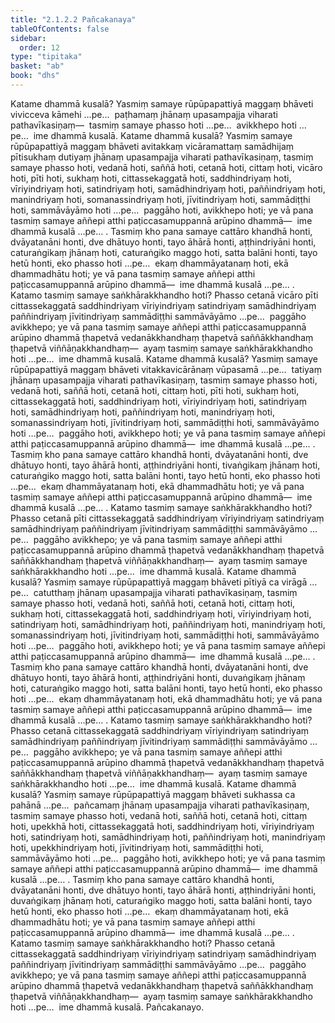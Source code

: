 ```yaml
---
title: "2.1.2.2 Pañcakanaya"
tableOfContents: false
sidebar:
  order: 12
type: "tipitaka"
basket: "ab"
book: "dhs"
---
```



<DynamicBreadcrumb />

<Division number="167" book="dhs" bookNo="29" page="46">

<Paragraph number="577" book="dhs">
Katame dhammā kusalā? Yasmiṃ samaye rūpūpapattiyā maggaṃ bhāveti vivicceva kāmehi …pe…  paṭhamaṃ jhānaṃ upasampajja viharati pathavīkasiṇaṃ—  tasmiṃ samaye phasso hoti …pe…  avikkhepo hoti …pe…  ime dhammā kusalā.
</Paragraph>

</Division>
<Division number="168" book="dhs" bookNo="29" page="47">

<Paragraph number="578" book="dhs">
Katame dhammā kusalā? Yasmiṃ samaye rūpūpapattiyā maggaṃ bhāveti avitakkaṃ vicāramattaṃ samādhijaṃ pītisukhaṃ dutiyaṃ jhānaṃ upasampajja viharati pathavīkasiṇaṃ, tasmiṃ samaye phasso hoti, vedanā hoti, saññā hoti, cetanā hoti, cittaṃ hoti, vicāro hoti, pīti hoti, sukhaṃ hoti, cittassekaggatā hoti, saddhindriyaṃ hoti, vīriyindriyaṃ hoti, satindriyaṃ hoti, samādhindriyaṃ hoti, paññindriyaṃ hoti, manindriyaṃ hoti, somanassindriyaṃ hoti, jīvitindriyaṃ hoti, sammādiṭṭhi hoti, sammāvāyāmo hoti …pe…  paggāho hoti, avikkhepo hoti; ye vā pana tasmiṃ samaye aññepi atthi paṭiccasamuppannā arūpino dhammā—  ime dhammā kusalā …pe… .
</Paragraph>

<Paragraph number="579" book="dhs">
Tasmiṃ kho pana samaye cattāro khandhā honti, dvāyatanāni honti, dve dhātuyo honti, tayo āhārā honti, aṭṭhindriyāni honti, caturaṅgikaṃ jhānaṃ hoti, caturaṅgiko maggo hoti, satta balāni honti, tayo hetū honti, eko phasso hoti …pe…  ekaṃ dhammāyatanaṃ hoti, ekā dhammadhātu hoti; ye vā pana tasmiṃ samaye aññepi atthi paṭiccasamuppannā arūpino dhammā—  ime dhammā kusalā …pe… .
</Paragraph>

</Division>
<Division number="169" book="dhs" bookNo="29" page="47">

<Paragraph number="580" book="dhs">
Katamo tasmiṃ samaye saṅkhārakkhandho hoti? Phasso cetanā vicāro pīti cittassekaggatā saddhindriyaṃ vīriyindriyaṃ satindriyaṃ samādhindriyaṃ paññindriyaṃ jīvitindriyaṃ sammādiṭṭhi sammāvāyāmo …pe…  paggāho avikkhepo; ye vā pana tasmiṃ samaye aññepi atthi paṭiccasamuppannā arūpino dhammā ṭhapetvā vedanākkhandhaṃ ṭhapetvā saññākkhandhaṃ ṭhapetvā viññāṇakkhandhaṃ—  ayaṃ tasmiṃ samaye saṅkhārakkhandho hoti …pe…  ime dhammā kusalā.
</Paragraph>

</Division>
<Division number="170" book="dhs" bookNo="29" page="47">

<Paragraph number="581" book="dhs">
Katame dhammā kusalā? Yasmiṃ samaye rūpūpapattiyā maggaṃ bhāveti vitakkavicārānaṃ vūpasamā …pe…  tatiyaṃ jhānaṃ upasampajja viharati pathavīkasiṇaṃ, tasmiṃ samaye phasso hoti, vedanā hoti, saññā hoti, cetanā hoti, cittaṃ hoti, pīti hoti, sukhaṃ hoti, cittassekaggatā hoti, saddhindriyaṃ hoti, vīriyindriyaṃ hoti, satindriyaṃ hoti, samādhindriyaṃ hoti, paññindriyaṃ hoti, manindriyaṃ hoti, somanassindriyaṃ hoti, jīvitindriyaṃ hoti, sammādiṭṭhi hoti, sammāvāyāmo hoti …pe…  paggāho hoti, avikkhepo hoti; ye vā pana tasmiṃ samaye aññepi atthi paṭiccasamuppannā arūpino dhammā—  ime dhammā kusalā …pe… .
</Paragraph>

<Paragraph number="582" book="dhs">
Tasmiṃ kho pana samaye cattāro khandhā honti, dvāyatanāni honti, dve dhātuyo honti, tayo āhārā honti, aṭṭhindriyāni honti, tivaṅgikaṃ jhānaṃ hoti, caturaṅgiko maggo hoti, satta balāni honti, tayo hetū honti, eko phasso hoti …pe…  ekaṃ dhammāyatanaṃ hoti, ekā dhammadhātu hoti; ye vā pana tasmiṃ samaye aññepi atthi paṭiccasamuppannā arūpino dhammā—  ime dhammā kusalā …pe… .
</Paragraph>

</Division>
<Division number="171" book="dhs" bookNo="29" page="48">

<Paragraph number="583" book="dhs">
Katamo tasmiṃ samaye saṅkhārakkhandho hoti? Phasso cetanā pīti cittassekaggatā saddhindriyaṃ vīriyindriyaṃ satindriyaṃ samādhindriyaṃ paññindriyaṃ jīvitindriyaṃ sammādiṭṭhi sammāvāyāmo …pe…  paggāho avikkhepo; ye vā pana tasmiṃ samaye aññepi atthi paṭiccasamuppannā arūpino dhammā ṭhapetvā vedanākkhandhaṃ ṭhapetvā saññākkhandhaṃ ṭhapetvā viññāṇakkhandhaṃ—  ayaṃ tasmiṃ samaye saṅkhārakkhandho hoti …pe…  ime dhammā kusalā.
</Paragraph>

</Division>
<Division number="172" book="dhs" bookNo="29" page="48">

<Paragraph number="584" book="dhs">
Katame dhammā kusalā? Yasmiṃ samaye rūpūpapattiyā maggaṃ bhāveti pītiyā ca virāgā …pe…  catutthaṃ jhānaṃ upasampajja viharati pathavīkasiṇaṃ, tasmiṃ samaye phasso hoti, vedanā hoti, saññā hoti, cetanā hoti, cittaṃ hoti, sukhaṃ hoti, cittassekaggatā hoti, saddhindriyaṃ hoti, vīriyindriyaṃ hoti, satindriyaṃ hoti, samādhindriyaṃ hoti, paññindriyaṃ hoti, manindriyaṃ hoti, somanassindriyaṃ hoti, jīvitindriyaṃ hoti, sammādiṭṭhi hoti, sammāvāyāmo hoti …pe…  paggāho hoti, avikkhepo hoti; ye vā pana tasmiṃ samaye aññepi atthi paṭiccasamuppannā arūpino dhammā—  ime dhammā kusalā …pe… .
</Paragraph>

<Paragraph number="585" book="dhs">
Tasmiṃ kho pana samaye cattāro khandhā honti, dvāyatanāni honti, dve dhātuyo honti, tayo āhārā honti, aṭṭhindriyāni honti, duvaṅgikaṃ jhānaṃ hoti, caturaṅgiko maggo hoti, satta balāni honti, tayo hetū honti, eko phasso hoti …pe…  ekaṃ dhammāyatanaṃ hoti, ekā dhammadhātu hoti; ye vā pana tasmiṃ samaye aññepi atthi paṭiccasamuppannā arūpino dhammā—  ime dhammā kusalā …pe… .
</Paragraph>

</Division>
<Division number="173" book="dhs" bookNo="29" page="49">

<Paragraph number="586" book="dhs">
Katamo tasmiṃ samaye saṅkhārakkhandho hoti? Phasso cetanā cittassekaggatā saddhindriyaṃ vīriyindriyaṃ satindriyaṃ samādhindriyaṃ paññindriyaṃ jīvitindriyaṃ sammādiṭṭhi sammāvāyāmo …pe…  paggāho avikkhepo; ye vā pana tasmiṃ samaye aññepi atthi paṭiccasamuppannā arūpino dhammā ṭhapetvā vedanākkhandhaṃ ṭhapetvā saññākkhandhaṃ ṭhapetvā viññāṇakkhandhaṃ—  ayaṃ tasmiṃ samaye saṅkhārakkhandho hoti …pe…  ime dhammā kusalā.
</Paragraph>

</Division>
<Division number="174" book="dhs" bookNo="29" page="49">

<Paragraph number="587" book="dhs">
Katame dhammā kusalā? Yasmiṃ samaye rūpūpapattiyā maggaṃ bhāveti sukhassa ca pahānā …pe…  pañcamaṃ jhānaṃ upasampajja viharati pathavīkasiṇaṃ, tasmiṃ samaye phasso hoti, vedanā hoti, saññā hoti, cetanā hoti, cittaṃ hoti, upekkhā hoti, cittassekaggatā hoti, saddhindriyaṃ hoti, vīriyindriyaṃ hoti, satindriyaṃ hoti, samādhindriyaṃ hoti, paññindriyaṃ hoti, manindriyaṃ hoti, upekkhindriyaṃ hoti, jīvitindriyaṃ hoti, sammādiṭṭhi hoti, sammāvāyāmo hoti …pe…  paggāho hoti, avikkhepo hoti; ye vā pana tasmiṃ samaye aññepi atthi paṭiccasamuppannā arūpino dhammā—  ime dhammā kusalā …pe… .
</Paragraph>

<Paragraph number="588" book="dhs">
Tasmiṃ kho pana samaye cattāro khandhā honti, dvāyatanāni honti, dve dhātuyo honti, tayo āhārā honti, aṭṭhindriyāni honti, duvaṅgikaṃ jhānaṃ hoti, caturaṅgiko maggo hoti, satta balāni honti, tayo hetū honti, eko phasso hoti …pe…  ekaṃ dhammāyatanaṃ hoti, ekā dhammadhātu hoti; ye vā pana tasmiṃ samaye aññepi atthi paṭiccasamuppannā arūpino dhammā—  ime dhammā kusalā …pe… .
</Paragraph>

</Division>
<Division number="175" book="dhs" bookNo="29" page="50">

<Paragraph number="589" book="dhs">
Katamo tasmiṃ samaye saṅkhārakkhandho hoti? Phasso cetanā cittassekaggatā saddhindriyaṃ vīriyindriyaṃ satindriyaṃ samādhindriyaṃ paññindriyaṃ jīvitindriyaṃ sammādiṭṭhi sammāvāyāmo …pe…  paggāho avikkhepo; ye vā pana tasmiṃ samaye aññepi atthi paṭiccasamuppannā arūpino dhammā ṭhapetvā vedanākkhandhaṃ ṭhapetvā saññākkhandhaṃ ṭhapetvā viññāṇakkhandhaṃ—  ayaṃ tasmiṃ samaye saṅkhārakkhandho hoti …pe…  ime dhammā kusalā.

</Paragraph>
</Division>

<Paragraph number="590" type="center" book="dhs">
Pañcakanayo.
</Paragraph>